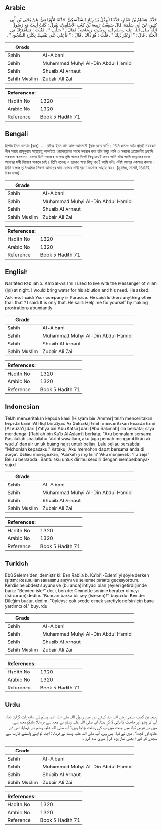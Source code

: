 ## Arabic


<div dir="rtl" lang="ar" style={{fontSize:'larger',backgroundColor:'#f8f9fa',padding:20}}>
حَدَّثَنَا هِشَامُ بْنُ عَمَّارٍ، حَدَّثَنَا الْهِقْلُ بْنُ زِيَادٍ السَّكْسَكِيُّ، حَدَّثَنَا الأَوْزَاعِيُّ، عَنْ يَحْيَى بْنِ أَبِي كَثِيرٍ، عَنْ أَبِي سَلَمَةَ، قَالَ سَمِعْتُ رَبِيعَةَ بْنَ كَعْبٍ الأَسْلَمِيَّ، يَقُولُ ‏:‏ كُنْتُ أَبِيتُ مَعَ رَسُولِ اللَّهِ صلى الله عليه وسلم آتِيهِ بِوَضُوئِهِ وَبِحَاجَتِهِ، فَقَالَ ‏:‏ ‏"‏ سَلْنِي ‏"‏ ‏.‏ فَقُلْتُ ‏:‏ مُرَافَقَتَكَ فِي الْجَنَّةِ ‏.‏ قَالَ ‏:‏ ‏"‏ أَوَغَيْرَ ذَلِكَ ‏"‏ ‏.‏ قُلْتُ ‏:‏ هُوَ ذَاكَ ‏.‏ قَالَ ‏:‏ ‏"‏ فَأَعِنِّي عَلَى نَفْسِكَ بِكَثْرَةِ السُّجُودِ ‏"‏ ‏.‏
</div>
<div style={{backgroundColor:'#f8f9fa',padding:20, marginBottom: 10}}><table> <thead> <tr> <th>Grade</th> <th></th> </tr> </thead> <tbody> <tr><td>Sahih</td><td>Al-Albani</td></tr><tr><td>Sahih</td><td>Muhammad Muhyi Al-Din Abdul Hamid</td></tr><tr><td>Sahih</td><td>Shuaib Al Arnaut</td></tr><tr><td>Sahih Muslim</td><td>Zubair Ali Zai</td></tr></tbody></table><table> <thead> <tr> <th>References:</th> <th></th> </tr> </thead> <tbody><tr><td>Hadith No</td><td>1320</td></tr><tr><td>Arabic No</td><td>1320</td></tr><tr><td>Reference</td><td>Book 5 Hadith 71</td></tr></tbody></table></div>

## Bengali


<div dir="ltr" lang="bn" style={{fontSize:'larger',backgroundColor:'#f8f9fa',padding:20}}>
হিশাম ইবন আম্মার (রহঃ) ..... রবীআ ইবন কাব আল-আসলামী (রাঃ) হতে বর্ণিত। তিনি বলেনঃ আমি প্রায়ই সফরকালীন সময়ে রাসূলুল্লাহ সাল্লাল্লাহু আলাইহে ওয়াসাল্লামের সাথে অবস্থান করে তাঁর উযুর পানি ও অন্যান্য প্রয়োজনীয় দ্রব্যাদি সরবরাহ করতাম। একদা তিনি আমাকে বলেনঃ তুমি আমার নিকট কিছু চাও? তখন আমি বলিঃ আমি জান্নাতের মধ্যে আপনার সঙ্গী হিসেবে থাকতে চাই। তিনি বলেনঃ এ ছাড়াও অন্য কিছু চাও? আমি বলিঃ এটাই আমার একমাত্র কামনা। তিনি বলেনঃ তুমি অধিক সিজদা আদায়ের দ্বারা তোমার দাবী পূরণে আমাকে সাহায্য কর। (মুসলিম, নাসাঈ, তিরমিযী, ইবন মাজা)।
</div>
<div style={{backgroundColor:'#f8f9fa',padding:20, marginBottom: 10}}><table> <thead> <tr> <th>Grade</th> <th></th> </tr> </thead> <tbody> <tr><td>Sahih</td><td>Al-Albani</td></tr><tr><td>Sahih</td><td>Muhammad Muhyi Al-Din Abdul Hamid</td></tr><tr><td>Sahih</td><td>Shuaib Al Arnaut</td></tr><tr><td>Sahih Muslim</td><td>Zubair Ali Zai</td></tr></tbody></table><table> <thead> <tr> <th>References:</th> <th></th> </tr> </thead> <tbody><tr><td>Hadith No</td><td>1320</td></tr><tr><td>Arabic No</td><td>1320</td></tr><tr><td>Reference</td><td>Book 5 Hadith 71</td></tr></tbody></table></div>

## English


<div dir="ltr" lang="en" style={{fontSize:'larger',backgroundColor:'#f8f9fa',padding:20}}>
Narrated Rab'iah b. Ka'b al-Aslami:I used to live with the Messenger of Allah (ﷺ) at night. I would bring water for his ablution and his need. He asked: Ask me. I said: Your company in Paradise. He said: Is there anything other than that ? I said: It is only that. He said: Help me for yourself by making prostrations abundantly
</div>
<div style={{backgroundColor:'#f8f9fa',padding:20, marginBottom: 10}}><table> <thead> <tr> <th>Grade</th> <th></th> </tr> </thead> <tbody> <tr><td>Sahih</td><td>Al-Albani</td></tr><tr><td>Sahih</td><td>Muhammad Muhyi Al-Din Abdul Hamid</td></tr><tr><td>Sahih</td><td>Shuaib Al Arnaut</td></tr><tr><td>Sahih Muslim</td><td>Zubair Ali Zai</td></tr></tbody></table><table> <thead> <tr> <th>References:</th> <th></th> </tr> </thead> <tbody><tr><td>Hadith No</td><td>1320</td></tr><tr><td>Arabic No</td><td>1320</td></tr><tr><td>Reference</td><td>Book 5 Hadith 71</td></tr></tbody></table></div>

## Indonesian


<div dir="ltr" lang="id" style={{fontSize:'larger',backgroundColor:'#f8f9fa',padding:20}}>
Telah menceritakan kepada kami [Hisyam bin 'Ammar] telah menceritakan kepada kami [Al Hiql bin Ziyad As Saksaki] telah menceritakan kepada kami [Al Auza'i] dari [Yahya bin Abu Katsir] dari [Abu Salamah] dia berkata; saya mendengar [Rabi'ah bin Ka'b Al Aslami] berkata; "Aku bermalam bersama Rasulullah shallallahu 'alaihi wasallam, aku juga pernah mengambilkan air wudlu' dan air untuk buang hajat untuk beliau. Lalu beliau bersabda: "Mohonlah kepadaku." Kataku; 'Aku memohon dapat bersama anda di surga'. Beliau menegaskan, 'Adakah yang lain? 'Aku menjawab, 'Itu saja'. Beliau bersabda: 'Bantu aku untuk dirimu sendiri dengan memperbanyak sujud
</div>
<div style={{backgroundColor:'#f8f9fa',padding:20, marginBottom: 10}}><table> <thead> <tr> <th>Grade</th> <th></th> </tr> </thead> <tbody> <tr><td>Sahih</td><td>Al-Albani</td></tr><tr><td>Sahih</td><td>Muhammad Muhyi Al-Din Abdul Hamid</td></tr><tr><td>Sahih</td><td>Shuaib Al Arnaut</td></tr><tr><td>Sahih Muslim</td><td>Zubair Ali Zai</td></tr></tbody></table><table> <thead> <tr> <th>References:</th> <th></th> </tr> </thead> <tbody><tr><td>Hadith No</td><td>1320</td></tr><tr><td>Arabic No</td><td>1320</td></tr><tr><td>Reference</td><td>Book 5 Hadith 71</td></tr></tbody></table></div>

## Turkish


<div dir="ltr" lang="tr" style={{fontSize:'larger',backgroundColor:'#f8f9fa',padding:20}}>
Ebû Seleme'den; demiştir ki: Ben Rabî'a b. Ka'bi'l-Eslemî'yi şöyle derken işittim: Resûlullah sallallahu aleyhi ve sellemle birlikte geceliyordum. Kendisine abdest suyunu ve (bu anda) ihtiyacı olan şeyleri getirdiğimde bana: "Benden iste!" dedi, ben de: Cennette seninle beraber olmayı (istiyorum) dedim. “Bundan başka bir şey (istesen)?" buyurdu. Ben de: Dileğim budur, dedim. "Öyleyse çok secde etmek suretiyle nefsin için bana yardımcı ol," buyurdu
</div>
<div style={{backgroundColor:'#f8f9fa',padding:20, marginBottom: 10}}><table> <thead> <tr> <th>Grade</th> <th></th> </tr> </thead> <tbody> <tr><td>Sahih</td><td>Al-Albani</td></tr><tr><td>Sahih</td><td>Muhammad Muhyi Al-Din Abdul Hamid</td></tr><tr><td>Sahih</td><td>Shuaib Al Arnaut</td></tr><tr><td>Sahih Muslim</td><td>Zubair Ali Zai</td></tr></tbody></table><table> <thead> <tr> <th>References:</th> <th></th> </tr> </thead> <tbody><tr><td>Hadith No</td><td>1320</td></tr><tr><td>Arabic No</td><td>1320</td></tr><tr><td>Reference</td><td>Book 5 Hadith 71</td></tr></tbody></table></div>

## Urdu


<div dir="rtl" lang="ur" style={{fontSize:'larger',backgroundColor:'#f8f9fa',padding:20}}>
ربیعہ بن کعب اسلمی رضی اللہ عنہ کہتے ہیں میں رسول اللہ صلی اللہ علیہ وسلم کے ساتھ رات گزارتا تھا، آپ کو وضو اور حاجت کا پانی لا کر دیتا، آپ صلی اللہ علیہ وسلم نے مجھ سے فرمایا: مانگو مجھ سے ، میں نے عرض کیا: میں جنت میں آپ کی رفاقت چاہتا ہوں؟ آپ صلی اللہ علیہ وسلم نے فرمایا: اس کے علاوہ اور کچھ؟ ، میں نے کہا: بس یہی، آپ صلی اللہ علیہ وسلم نے فرمایا: اچھا تو اپنے واسطے کثرت سے سجدے کر کے ( یعنی نماز پڑھ کر ) میری مدد کرو ۔
</div>
<div style={{backgroundColor:'#f8f9fa',padding:20, marginBottom: 10}}><table> <thead> <tr> <th>Grade</th> <th></th> </tr> </thead> <tbody> <tr><td>Sahih</td><td>Al-Albani</td></tr><tr><td>Sahih</td><td>Muhammad Muhyi Al-Din Abdul Hamid</td></tr><tr><td>Sahih</td><td>Shuaib Al Arnaut</td></tr><tr><td>Sahih Muslim</td><td>Zubair Ali Zai</td></tr></tbody></table><table> <thead> <tr> <th>References:</th> <th></th> </tr> </thead> <tbody><tr><td>Hadith No</td><td>1320</td></tr><tr><td>Arabic No</td><td>1320</td></tr><tr><td>Reference</td><td>Book 5 Hadith 71</td></tr></tbody></table></div>